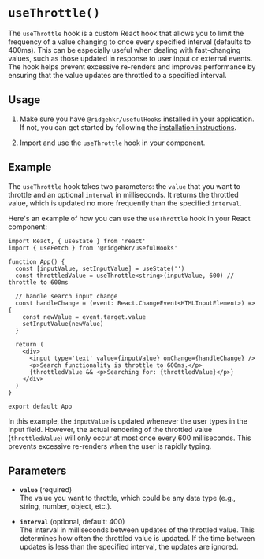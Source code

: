 
# `useThrottle()`

The `useThrottle` hook is a custom React hook that allows you to limit the frequency of a value changing to once every specified interval (defaults to 400ms). This can be especially useful when dealing with fast-changing values, such as those updated in response to user input or external events. The hook helps prevent excessive re-renders and improves performance by ensuring that the value updates are throttled to a specified interval.

## Usage

1. Make sure you have `@ridgehkr/usefulHooks` installed in your application. If not, you can get started by following the [installation instructions](/#getting-started).

2. Import and use the `useThrottle` hook in your component.

## Example

The `useThrottle` hook takes two parameters: the `value` that you want to throttle and an optional `interval` in milliseconds. It returns the throttled value, which is updated no more frequently than the specified `interval`.

Here's an example of how you can use the `useThrottle` hook in your React component:

```tsx
import React, { useState } from 'react'
import { useFetch } from '@ridgehkr/usefulHooks'

function App() {
  const [inputValue, setInputValue] = useState('')
  const throttledValue = useThrottle<string>(inputValue, 600) // throttle to 600ms

  // handle search input change
  const handleChange = (event: React.ChangeEvent<HTMLInputElement>) => {
    const newValue = event.target.value
    setInputValue(newValue)
  }

  return (
    <div>
      <input type='text' value={inputValue} onChange={handleChange} />
      <p>Search functionality is throttle to 600ms.</p>
      {throttledValue && <p>Searching for: {throttledValue}</p>}
    </div>
  )
}

export default App
```

In this example, the `inputValue` is updated whenever the user types in the input field. However, the actual rendering of the throttled value (`throttledValue`) will only occur at most once every 600 milliseconds. This prevents excessive re-renders when the user is rapidly typing.

## Parameters

- **`value`** (required)\
  The value you want to throttle, which could be any data type (e.g., string, number, object, etc.).

- **`interval`** (optional, default: 400)\
  The interval in milliseconds between updates of the throttled value. This determines how often the throttled value is updated. If the time between updates is less than the specified interval, the updates are ignored.
